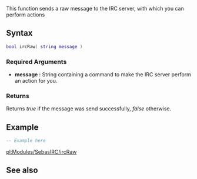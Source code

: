 {{ml_irc}}

{{ModuleFunction|SebasIRC}}

This function sends a raw message to the IRC server, with which you can perform actions

==Syntax==
<syntaxhighlight lang="lua">
bool ircRaw( string message )
</syntaxhighlight>

===Required Arguments===
*'''message :''' String containing a command to make the IRC server perform an action for you.

===Returns===
Returns ''true'' if the message was send successfully, ''false'' otherwise.

==Example==
<syntaxhighlight lang="lua">
-- Example here
</syntaxhighlight>

[[/pl:Modules/SebasIRC/ircRaw.md|pl:Modules/SebasIRC/ircRaw]]

==See also==
{{Modules/SebasIRC/Functions}}